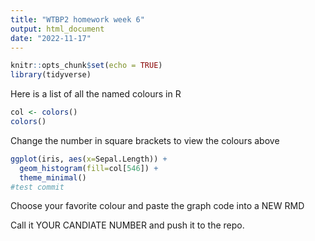 ```yaml
---
title: "WTBP2 homework week 6"
output: html_document
date: "2022-11-17"
---
```


```r
knitr::opts_chunk$set(echo = TRUE)
library(tidyverse)
```

Here is a list of all the named colours in R
```r
col <- colors()
colors()
```
Change the number in square brackets to view the colours above
```r
ggplot(iris, aes(x=Sepal.Length)) +
  geom_histogram(fill=col[546]) +
  theme_minimal()
#test commit
```

Choose your favorite colour and paste the graph code into a NEW RMD

Call it YOUR CANDIATE NUMBER and push it to the repo.
